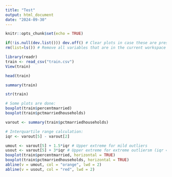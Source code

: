 ```yaml
---
title: "Test"
output: html_document
date: "2024-09-30"
---
```


```r
knitr::opts_chunk$set(echo = TRUE)
```

```r
if(!is.null(dev.list())) dev.off() # Clear plots in case these are present
rm(list=ls()) # Remove all variables that are in the current workspace
```


```r
library(readr)
train <- read_csv("train.csv")
View(train)
```

```r
head(train)
```



```r
summary(train)
```

```r
str(train)
```

```r
# Some plots are done:
boxplot(train$percentmarried)
boxplot(train$pctmarriedhouseholds)
```


```r
varout <- summary(train$pctmarriedhouseholds)

# Interquartile range calculation:
iqr <- varout[5] - varout[2]

umout <- varout[5] + 1.5*iqr # Upper extreme for mild outliers
usout <- varout[5] + 3*iqr # Upper extreme for extreme outliersm (iqr = inter quartile range)
boxplot(train$percentmarried, horizontal = TRUE)
boxplot(train$pctmarriedhouseholds, horizontal = TRUE)
abline(v = umout, col = "orange", lwd = 2)
abline(v = usout, col = "red", lwd = 2)
```